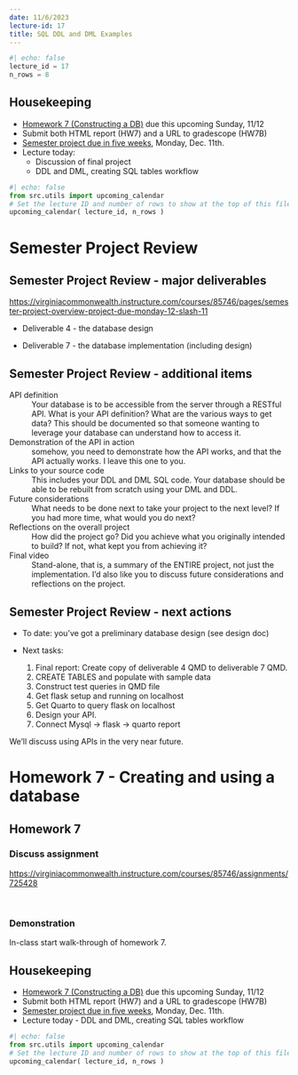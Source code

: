 ```yaml
---
date: 11/6/2023
lecture-id: 17
title: SQL DDL and DML Examples
---
```


```python
#| echo: false
lecture_id = 17
n_rows = 8
```

## Housekeeping

- [Homework 7 (Constructing a DB)](https://virginiacommonwealth.instructure.com/courses/85746/assignments/725428) due this upcoming Sunday, 11/12
- Submit both HTML report (HW7) and a URL to gradescope (HW7B)
- [Semester project due in five weeks](https://virginiacommonwealth.instructure.com/courses/85746/pages/semester-project-overview-project-due-monday-12-slash-11), Monday, Dec. 11th.
- Lecture today:
    * Discussion of final project
    * DDL and DML, creating SQL tables workflow

```python
#| echo: false
from src.utils import upcoming_calendar
# Set the lecture ID and number of rows to show at the top of this file!
upcoming_calendar( lecture_id, n_rows )
```

# Semester Project Review

## Semester Project Review - major deliverables

<https://virginiacommonwealth.instructure.com/courses/85746/pages/semester-project-overview-project-due-monday-12-slash-11>

* Deliverable 4 - the database design

* Deliverable 7 - the database implementation (including design)


## Semester Project Review - additional items

API definition
: Your database is to be accessible from the server through a RESTful API. What is your API definition? What are the various ways to get data? This should be documented so that someone wanting to leverage your database can understand how to access it.

Demonstration of the API in action
: somehow, you need to demonstrate how the API works, and that the API actually works. I leave this one to you. 

Links to your source code
: This includes your DDL and DML SQL code. Your database should be able to be rebuilt from scratch using your DML and DDL.

Future considerations
: What needs to be done next to take your project to the next level? If you had more time, what would you do next?

Reflections on the overall project
: How did the project go? Did you achieve what you originally intended to build? If not, what kept you from achieving it?

Final video
: Stand-alone, that is, a summary of the ENTIRE project, not just the implementation. I’d also like you to discuss future considerations and reflections on the project.

## Semester Project Review - next actions

* To date: you've got a preliminary database design (see design doc)

* Next tasks:

    1. Final report: Create copy of deliverable 4 QMD to deliverable 7 QMD.
    1. CREATE TABLES and populate with sample data
    1. Construct test queries in QMD file
    1. Get flask setup and running on localhost
    1. Get Quarto to query flask on localhost
    1. Design your API.
    1. Connect Mysql -> flask -> quarto report

We'll discuss using APIs in the very near future.

# Homework 7 - Creating and using a database

## Homework 7

### Discuss assignment

<https://virginiacommonwealth.instructure.com/courses/85746/assignments/725428>

<p>&nbsp;</p>

### Demonstration

In-class start walk-through of homework 7.





## Housekeeping

- [Homework 7 (Constructing a DB)](https://virginiacommonwealth.instructure.com/courses/85746/assignments/725428) due this upcoming Sunday, 11/12
- Submit both HTML report (HW7) and a URL to gradescope (HW7B)
- [Semester project due in five weeks](https://virginiacommonwealth.instructure.com/courses/85746/pages/semester-project-overview-project-due-monday-12-slash-11), Monday, Dec. 11th.
- Lecture today - DDL and DML, creating SQL tables workflow

```python
#| echo: false
from src.utils import upcoming_calendar
# Set the lecture ID and number of rows to show at the top of this file!
upcoming_calendar( lecture_id, n_rows )
```
